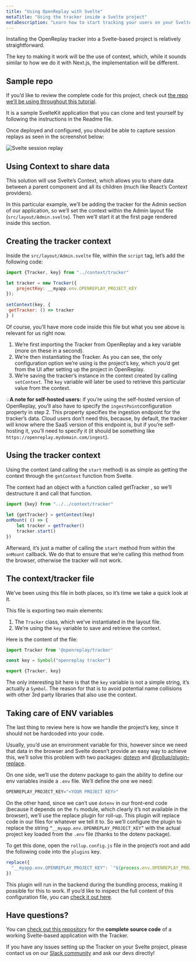 ```yaml
---
title: "Using OpenReplay with Svelte"
metaTitle: "Using the tracker inside a Svelte project"
metaDescription: "Learn how to start tracking your users on your Svelte project"
---
```


Installing the OpenReplay tracker into a Svelte-based project is relatively straightforward.

The key to making it work will be the use of context, which, while it sounds similar to how we do it with Next.js, the implementation will be different.

## Sample repo

If you’d like to review the complete code for this project, check out [the repo we’ll be using throughout this tutorial](https://github.com/deleteman/openreplay-svelte-example).

It is a sample SvelteKit application that you can clone and test yourself by following the instructions in the Readme file.

Once deployed and configured, you should be able to capture session replays as seen in the screenshot below:

![Svelte session replay](images/svelte-session.png)

## Using Context to share data

This solution will use Svelte’s Context, which allows you to share data between a parent component and all its children (much like React’s Context providers).

In this particular example, we’ll be adding the tracker for the Admin section of our application, so we’ll set the context within the Admin layout file (`src/layout/Admin.svelte`). Then we’ll start it at the first page rendered inside this section.

## Creating the tracker context

Inside the `src/layout/Admin.svelte` file, within the `script` tag, let’s add the following code:

```jsx
import {Tracker, key} from "../context/tracker"

let tracker = new Tracker({
    projectKey: __myapp.env.OPENREPLAY_PROJECT_KEY
});
  
setContext(key, {
 getTracker: () => tracker
} )
```

Of course, you’ll have more code inside this file but what you see above is relevant for us right now.

1. We’re first importing the Tracker from OpenReplay and a key variable (more on these in a second).
2. We’re then instantiating the Tracker. As you can see, the only configuration option we’re using is the project’s key, which you’d get from the UI after setting up the project in OpenReplay.
3. We’re saving the tracker’s instance in the context created by calling `setContext`. The `key` variable will later be used to retrieve this particular value from the context.

💡**A note for self-hosted users:** if you’re using the self-hosted version of OpenReplay, you’ll also have to specify the `ingestPoint`configuration property in step 2. This property specifies the ingestion endpoint for the tracker’s data. Cloud users don’t need this, because, by default, the tracker will know where the SaaS version of this endpoint is, but if 
you’re self-hosting it, you’ll need to specify it (it should be something like `https://openreplay.mydomain.com/ingest`).

## Using the tracker context

Using the context (and calling the `start` method) is as simple as getting the context through the `getContext` function from Svelte.

The  context had an object with a function called getTracker , so we’ll  destructure it and call that function.

```jsx
import {key} from "../../context/tracker"
  
let {getTracker} = getContext(key)
onMount( () => {
	let tracker = getTracker()
	tracker.start()
})
```

Afterward, it’s just a matter of calling the `start` method from within the `onMount` callback. We do that to ensure that we’re calling this method from the browser, otherwise the tracker will not work.

## The context/tracker file

We’ve been using this file in both places, so it’s time we take a quick look at it.

This file is exporting two main elements:

1. The `Tracker` class, which we’ve instantiated in the layout file.
2. We’re using the `key` variable to save and retrieve the context.

Here is the content of the file:

```jsx
import Tracker from '@openreplay/tracker'

const key = Symbol("openreplay tracker")

export {Tracker, key}
```

The only interesting bit here is that the `key` variable is not a simple string, it’s actually a `Symbol`. The reason for that is to avoid potential name collisions with other 3rd party libraries that also use the context.

## Taking care of ENV variables

The last thing to review here is how we handle the project’s key, since it should not be hardcoded into your code.

Usually, you’d use an environment variable for this, however since we need that data in the browser and Svelte doesn’t provide an easy way to achieve this, we’ll solve this problem with two packages: [dotevn](https://www.npmjs.com/package/dotenv) and [@rollup/plugin-replace](https://www.npmjs.com/package/@rollup/plugin-replace).

On one side, we’ll use the dotenv package to gain the ability to define our env variables inside a `.env` file. We’ll define the one we need: 

```jsx
OPENREPLAY_PROJECT_KEY="<YOUR PROJECT KEY>"
```

On the other hand, since we can’t use `dotenv` in our front-end code (because it depends on the `fs` module, which clearly it’s not available in the browser), we’ll use the replace plugin for roll-up. This plugin will replace code in our files for whatever we tell it to. So we’ll configure the plugin to replace the string `“__myapp.env.OPENREPLAY_PROJECT_KEY”` with the actual project key loaded from the `.env` file (thanks to the dotenv package).

To get this done, open the `rollup.config.js` file in the project’s root and add the following code into the `plugins` key.

```jsx
replace({
  "__myapp.env.OPENREPLAY_PROJECT_KEY": `"${process.env.OPENREPLAY_PROJECT_KEY}"`
})
```

This plugin will run in the backend during the bundling process, making it possible for this to work. If you’d like to inspect the full content of this configuration file, you can [check it out here](https://github.com/deleteman/openreplay-svelte-example/blob/main/rollup.config.js).

## Have questions?

You can [check out this repository](https://github.com/deleteman/openreplay-svelte-example) for the **complete source code** of a working Svelte-based application with the Tracker.

If you have any issues setting up the Tracker on your Svelte project, please contact us on our [Slack community](https://slack.openreplay.com/) and ask our devs directly!

<GoDeeperFooter />